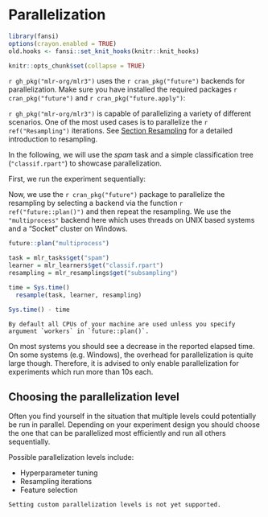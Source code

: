 # Parallelization {#parallelization}

```r
library(fansi)
options(crayon.enabled = TRUE)
old.hooks <- fansi::set_knit_hooks(knitr::knit_hooks)

knitr::opts_chunk$set(collapse = TRUE)
```

`r gh_pkg("mlr-org/mlr3")` uses the `r cran_pkg("future")` backends for parallelization.
Make sure you have installed the required packages `r cran_pkg("future")` and
`r cran_pkg("future.apply")`:

`r gh_pkg("mlr-org/mlr3")` is capable of parallelizing a variety of different scenarios.
One of the most used cases is to parallelize the `r ref("Resampling")` iterations.
See [Section Resampling](#resampling) for a detailed introduction to resampling.

In the following, we will use the _spam_ task and a simple classification tree (`"classif.rpart"`) to showcase parallelization.

First, we run the experiment sequentially:

Now, we use the `r cran_pkg("future")` package to parallelize the resampling by selecting a backend via the function `r ref("future::plan()")` and then repeat the resampling.
We use the `"multiprocess"` backend here which uses threads on UNIX based systems and a "Socket" cluster on Windows.

```r
future::plan("multiprocess")

task = mlr_tasks$get("spam")
learner = mlr_learners$get("classif.rpart")
resampling = mlr_resamplings$get("subsampling")

time = Sys.time()
  resample(task, learner, resampling)

Sys.time() - time
```

```block
By default all CPUs of your machine are used unless you specify argument `workers` in `future::plan()`.
```

On most systems you should see a decrease in the reported elapsed time.
On some systems (e.g. Windows), the overhead for parallelization is quite large though.
Therefore, it is advised to only enable parallelization for experiments which run more than 10s each.

## Choosing the parallelization level

Often you find yourself in the situation that multiple levels could potentially be run in parallel.
Depending on your experiment design you should choose the one that can be parallelized most efficiently and run all others sequentially.

Possible parallelization levels include:

- Hyperparameter tuning
- Resampling iterations
- Feature selection

```block
Setting custom parallelization levels is not yet supported.
```

